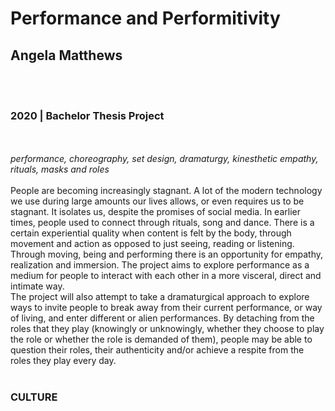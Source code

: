 # Performance and Performitivity
## Angela Matthews
<br/><br/>
### 2020 | Bachelor Thesis Project
<br/><br/>
*performance, choreography,  set design, dramaturgy, kinesthetic empathy, rituals, masks and roles*
<br/><br/>
People are becoming increasingly stagnant. A lot of the modern technology we use during large amounts our lives allows, or even requires us to be stagnant. It isolates us, despite the promises of social media. 
In earlier times, people used to connect through rituals, song and dance. There is a certain experiential quality when content is felt by the body, through movement and action as opposed to just seeing, reading or listening. Through moving, being and performing there is an opportunity for empathy, realization and immersion.
The project aims to explore performance as a medium for people to interact with each other in a more visceral, direct and intimate way.  
The project will also attempt to take a dramaturgical approach to explore ways to invite people to break away from their current performance, or way of living, and enter different or alien performances.  By detaching from the roles that they play (knowingly or unknowingly, whether they choose to play the role or whether the role is demanded of them), people may be able to question their roles, their authenticity and/or achieve a respite from the roles they play every day.
<br/><br/>
### CULTURE
